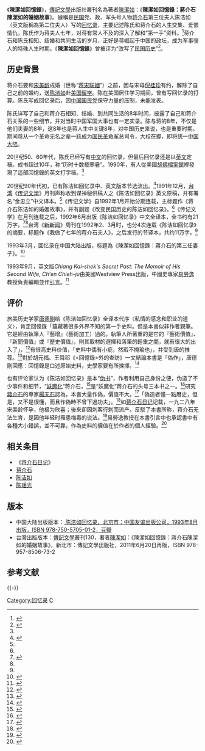 {{noteTA
|G1=PP
|1=zh-cn:孙中山;zh-hk:孫中山;zh-tw:孫文;
|2=zh-cn:蒋介石;zh-hk:蔣介石;zh-tw:蔣中正
}}

《'''陳潔如回憶錄'''》，[[傳記文學_(雜誌)|傳記文學]]出版社叢刊名為著者[[陳潔如|陳潔如]]：《'''陳潔如回憶錄：蔣介石陳潔如的婚姻故事'''》。據稱是[[中華民國|民国]]党、政、军头号人物[[蒋介石|蒋介石]]第三位夫人陈洁如（英文版稱為第二位夫人）写的[[回忆录|回忆录]]，主要记述陈氏和蒋介石的人生交集、爱恨情仇。陈氏作为蒋夫人七年，对蒋有常人不及的深入了解和“第一手”资料。<ref name="7年陈洁如">{{cite web |url=http://book.sina.com.cn/longbook/1090289186_jiangjieshi/8.shtml |title=做了七年蒋介石夫人的陈洁如(1)(图) |publisher=[[新浪|新浪]]读书 |author=连载：蒋介石家族的女人们   出版社：[[团结出版社|团结出版社]]   作者：赵宏 |accessdate=2013年10月2日 |language=zh-hans |archive-date=2014年10月20日 |archive-url=https://web.archive.org/web/20141020041140/http://book.sina.com.cn/longbook/1090289186_jiangjieshi/8.shtml |dead-url=no }}</ref>蒋介石和陈氏相知、结婚和共同生活的岁月，正好是蒋崛起于中国的政坛，成为军事强人的特殊人生时期。《'''陳潔如回憶錄'''》曾被评为“改写了[[中华民国历史|民国历史]]”<ref name="陈洁如江淑娟1992">{{cite book|author1=陈洁如|author2=江淑娟|title=陈洁如与蒋介石：改写民国历史的陈洁如回忆录|url=http://books.google.com/books?id=Hgl-GwAACAAJ|year=1992年|location=[[北京|北京]]| publisher=[[中国华侨出版社|中国华侨出版社]]| isbn=978-7-80074-682-6}}</ref>。

==历史背景==
蒋介石要和[[宋美龄|宋美龄]]成婚（世称“[[蒋宋联姻|蒋宋联姻]]”）之前，因与宋母[[倪桂珍|倪桂珍]]有约，解除了自己之前的婚约，送[[陈洁如|陈洁如]]赴[[美国|美国]][[留学|留学]]。陈在美国居住学习期间，曾有写回忆录的打算。陈氏写成回忆录后，因[[中国国民党|中国国民党]]保守力量的压制，未能发表。

陈氏详写了自己和蒋介石相知、结婚、到共同生活的8年时间，披露了自己和蒋介石关系的一些细节，并对当时中国军国大事也有一定实录。陈与蒋的8年，不仅是他们夫妻的8年，这8年也是蒋人生中关键8年，对中国历史来说，也是重要时期。期间蒋从一个革命无名之辈一跃成为[[国民革命军|国民革命军]]总司令，大权在握，即将统一[[中国大陆|中国大陆]]。

20世纪50、60年代，陈氏已经写有[[中文|中文]]的回忆录，但最后回忆录还是以[[英文|英文]]定稿。成书超过10年，称“历时十数载寒暑”。1990年，有人從美國[[胡佛檔案館|胡佛檔案館]]裡發現了這部回憶錄的英文打字稿。<ref name="楊天石"/>

20世纪90年代初，已有陈洁如回忆录中、英文版本节选流出。<ref name="19911992taiwan陈洁如回忆录">{{cite web |url=http://news.ifeng.com/history/1/midang/200801/0131_2664_385343_5.shtml |title=蒋介石与陈洁如重温鸳鸯梦 宋美龄大怒(图) |publisher=[[凤凰网|凤凰网]]资讯 |author=[[新华网|新华网]] |date=2008年1月31日 |accessdate=2013年10月2日 |language=zh-hans |archive-date=2018年10月10日 |archive-url=https://web.archive.org/web/20181010213544/http://news.ifeng.com/history/1/midang/200801/0131_2664_385343_5.shtml |dead-url=no }}</ref>1991年12月，[[台湾|台湾]]《[[傳記文學_(雜誌)|传记文学]]》月刊声称收到谋神秘供稿人之《陈洁如回忆录》英文原稿，并有署名“金忠立”中文译本。<ref name="19911992taiwan陈洁如回忆录"/>《传记文学》自1992年1月开始分期连载，主标题作《蒋介石陈洁如的婚姻故事》，并有副题《改变民国历史的陈洁如回忆录》。<ref name="19911992taiwan陈洁如回忆录"/>《传记文学》在月刊连载之后，1992年6月出版《陈洁如回忆录》中文全译本，全书约有21万字。<ref name="陳潔如1992">{{cite book|
author=陳潔如|
title=《陳潔如回憶錄全譯本：蔣介石陳潔如的婚姻故事》|
url=http://books.google.com/books?id=7OtVAAAAYAAJ|
year=1992年|
publisher=傳記文學出版社|
isbn=978-957-8506-25-1|
access-date=2014-01-10|
archive-date=2014-06-17|
archive-url=https://web.archive.org/web/20140617210629/http://books.google.com/books?id=7OtVAAAAYAAJ|
dead-url=no}}</ref><ref name="19911992taiwan陈洁如回忆录"/>台湾《[[新新闻|新新闻]]》周刊在1992年2、3月时，也分4次连载《陈洁如回忆录》的摘要，标题作《我做了七年的蒋介石夫人》，之后发行的节译本，共约11万字。<ref name="19911992taiwan陈洁如回忆录"/>

1993年3月，回忆录在中国大陆出版，标题為《陳潔如回憶錄：蔣介石的第三任妻子》。<ref>{{cite book|
author=陈洁如|
title=《陈洁如回忆录：蒋介石的第三任妻子》|
url=http://books.google.com/books?id=go0lAQAAMAAJ|
isbn=7505705016|
year=1993年3月|
location=[[北京市|北京市]]|
publisher=中国友谊出版公司|
access-date=2014-01-10|
archive-date=2016-06-18|
archive-url=https://web.archive.org/web/20160618054205/https://books.google.com/books?id=go0LAQAAMAAJ|
dead-url=no}}</ref>

1993年9月，英文版''Chiang Kai-shek's Secret Past: The Memoir of His Second Wife, Chʻen Chieh-ju''由美國Westview Press出版，中國史專家[[易勞逸|易勞逸]]教授負責編輯並作[[引言|引言]]。<ref name="ChʻenChen1993">{{cite book
|author=Chieh-ju Chʻen
|title=''Chiang Kai-shek's Secret Past: The Memoir of His Second Wife, Chʻen Chieh-ju''
|url=https://books.google.com/books?id=MCuNDwAAQBAJ
|year=2019年3月
|publisher=Routledge
|isbn=9780429720048
|access-date=2021-02-26
|archive-date=2021-08-11
|archive-url=https://web.archive.org/web/20210811155913/https://books.google.com/books?id=MCuNDwAAQBAJ
|dead-url=no
}}</ref>

==评价==
旅美历史学家[[唐德剛|唐德剛]]给《陈洁如回忆录》全译本代序〈私情的感念和职业的道义〉，肯定回憶錄「蘊藏著很多外界不知的第一手史料。但是本書似非作者親筆。它是經由執筆人『藝增』（藝術加工）過的。執筆人所著重的是它的『藝術價值』、『新聞價值』或『歷史價值』，則其取材的選擇和落筆的輕重之間，就有很大的出入了」，<ref>{{cite book |chapter=〈私情的感念和职业的道义〉——《陈洁如回忆录》全译本代序 |title=《陈洁如回忆录》|publisher=傳記文學出版社 |author=唐德剛 }}</ref>有很高史料价值，「史料中偶有小疵，然瑕不掩瑜也」，并受到唐的推荐。<ref name="Tang回忆录">{{cite web |url=http://news.ifeng.com/opinion/topic/tangdegang/200910/1030_8529_1412270.shtml |title=杨天石：唐德刚是中国口述历史的开创者之一 |publisher=[[凤凰网|凤凰网]]资讯 |author=新快报 |date=2009年10月30日 |accessdate=2013年10月2日 |language=zh-hans |archive-date=2018年10月10日 |archive-url=https://web.archive.org/web/20181010174312/http://news.ifeng.com/opinion/topic/tangdegang/200910/1030_8529_1412270.shtml |dead-url=no }}</ref>對於胡元福、王舜祁《<回憶錄>外的查訪》一文結論本書是「偽作」，唐德剛回應：回憶錄是口述原始史料，史學家要有所揀擇。<ref>{{Cite journal|title=陳潔如回憶錄是口述原始史料|author=[[唐德剛|唐德剛]]|location=台北市|date=1992年9月9日|journal=《傳記文學》|issue=第六十一卷第四期|url=http://www.clght.com/show.aspx?id=5756&cid=1|access-date=2014年10月13日|archive-date=2019年5月2日|archive-url=https://web.archive.org/web/20190502080507/http://www.clght.com/show.aspx?id=5756&cid=1|dead-url=no}}</ref>

也有评论家认为《陈洁如回忆录》是本“[[伪书|伪书]]”，作者利用自己身份之便，伪造了不少事件和细节，“[[妖魔化|妖魔化]]”蒋介石，<ref name="回忆录伪书">{{cite web|url=http://lishi.jguo.cn/ysmw/2013/0719/33481.html|title=妖魔化蒋介石的“历史”|via=淘书网|publisher=战略论坛|date=2013-07-19|accessdate=2013年10月2日|language=zh-hans|archive-date=2016-03-04|archive-url=https://web.archive.org/web/20160304195756/http://lishi.jguo.cn/ysmw/2013/0719/33481.html|dead-url=yes}}</ref>是“妖魔化”蒋介石的头号三本书之一。<ref name="三本书">{{cite web |url=http://m.kanzhongguo.com/node/502855 |title=妖魔化蒋介石的三本“力作”(图) |publisher=看中国 |author= |date=2013-06-30 |accessdate=2013年10月2日 |language=zh-hans |archive-date=2013-10-04 |archive-url=https://web.archive.org/web/20131004231043/http://m.kanzhongguo.com/node/502855 |dead-url=no }}</ref>研究[[蔣介石|蔣介石]]的專家[[楊天石|楊天石]]認為，本書大量作偽，價值不大。<ref name="楊天石">{{Cite journal| title=陳潔如回憶錄何以塵封近30年——蔣介石日記解讀| url=http://jds.cass.cn/Item/24232.aspx| author=楊天石| journal=《社會科學戰線》| year=2013年| issue=第5期| access-date=2014-01-10| archive-date=2016-03-04| archive-url=https://web.archive.org/web/20160304211518/http://jds.cass.cn/Item/24232.aspx| dead-url=no}}</ref>「偽造者懂一點曆史，但是，又不是很懂，而且作偽時不曾下過功夫」。<ref name="杨天石1998">{{cite book|author=杨天石|title=《海外访史录》|url=https://books.google.com/books?id=w-qEAAAAIAAJ|year=1998年|publisher=社会科学文献出版社|isbn=978-7-80149-016-2|page=251|access-date=2021-02-26|archive-date=2021-08-11|archive-url=https://web.archive.org/web/20210811155831/https://books.google.com/books?id=w-qEAAAAIAAJ|dead-url=no}}</ref>如[[蒋介石日记|蒋介石日记]]记载，一九二八年宋美龄怀孕，他极为欣喜；後來卻因刺客行刺而流产。反駁了本書所称，蒋介石无法生育，是因他年轻时罹患梅毒的说法。<ref>{{Cite news
 |url         = http://news.xinhuanet.com/mrdx/2013-11/28/c_132924901.htm
 |title       = 宋庆龄和宋美龄因何未育
 |date        = 2013年11月28日
 |publisher   = [[新华网|新华网]]
 |deadurl     = yes
 |archiveurl  = https://web.archive.org/web/20140112210315/http://news.xinhuanet.com/mrdx/2013-11/28/c_132924901.htm
 |archivedate = 2014年1月12日
 |accessdate  = 2014年1月10日
}}</ref>易勞逸教授在本書引言中也承認書中有各種大小錯誤，並不可靠，作為史料的價值在於作者的個人經驗。<ref>{{cite book|author=Ch'en Chieh-ju|title=Chiang Kai-Shek's Secret Past: The Memoir Of His Second Wife, Ch'en Chieh-ju|url=https://books.google.com/books?id=MCuNDwAAQBAJ&pg=PT16|date=8 March 2019|publisher=Taylor & Francis|isbn=978-0-429-72004-8|pages=16|access-date=2021-02-26|archive-date=2021-08-11|archive-url=https://web.archive.org/web/20210811155845/https://books.google.com/books?id=MCuNDwAAQBAJ&pg=PT16|dead-url=no}}</ref>

==相关条目==
* 《[[蒋介石日记|蒋介石日记]]》
* [[蒋介石|蒋介石]]
* [[陈洁如|陈洁如]]
* [[陈瑶光|陈瑶光]]

==版本==
* 中国大陆出版版本：[http://book.douban.com/subject/1051707/ {{Wayback|url=http://book.douban.com/subject/1051707/ |date=20190502212153 }} 陈洁如回忆录，北京市：中国友谊出版公司，1993年8月出版，ISBN 978-750-5705-01-2，[[豆瓣|豆瓣]]]
* 台灣出版版本：[[傳記文學|傳記文學]]叢刊130，著者[[陳潔如|陳潔如]]：《陳潔如回憶錄：蔣介石陳潔如的婚姻故事》，新北市：傳記文學出版社，2011年6月20日再版，ISBN 978-957-8506-73-2

== 参考文献 ==
{{Reflist|30em}}

{{-}}
{{蒋中正}}

[[Category:回忆录|Category:回忆录]]
[[Category:蒋中正传记|C]]